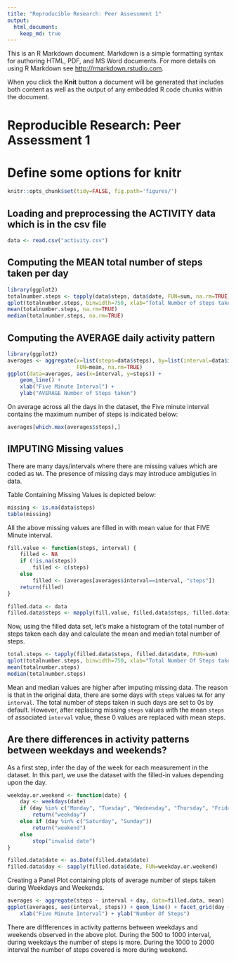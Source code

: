 ```yaml
---
title: "Reproducible Research: Peer Assessment 1"
output: 
  html_document:
    keep_md: true
---
```



This is an R Markdown document. Markdown is a simple formatting syntax for authoring HTML, PDF, and MS Word documents. For more details on using R Markdown see <http://rmarkdown.rstudio.com>.

When you click the **Knit** button a document will be generated that includes both content as well as the output of any embedded R code chunks within the document.

# Reproducible Research: Peer Assessment 1

# Define some options for knitr

```r
knitr::opts_chunk$set(tidy=FALSE, fig.path='figures/')
```

## Loading and preprocessing the ACTIVITY data which is in the csv file

```r
data <- read.csv("activity.csv")
```

## Computing the MEAN total number of steps taken per day

```r
library(ggplot2)
totalnumber.steps <- tapply(data$steps, data$date, FUN=sum, na.rm=TRUE)
qplot(totalnumber.steps, binwidth=750, xlab="Total Number of steps taken each day")
mean(totalnumber.steps, na.rm=TRUE)
median(totalnumber.steps, na.rm=TRUE)
```

## Computing the AVERAGE daily activity pattern

```r
library(ggplot2)
averages <- aggregate(x=list(steps=data$steps), by=list(interval=data$interval),
                      FUN=mean, na.rm=TRUE)
ggplot(data=averages, aes(x=interval, y=steps)) +
    geom_line() +
    xlab("Five Minute Interval") +
    ylab("AVERAGE Number of Steps taken")
```

On average across all the days in the dataset, the Five minute interval contains
the maximum number of steps is indicated below:

```r
averages[which.max(averages$steps),]
```

## IMPUTING Missing values

There are many days/intervals where there are missing values which are coded as `NA`. The presence of missing days may introduce ambiguties in data.

Table Containing Missing Values is depicted below:

```r
missing <- is.na(data$steps)
table(missing)
```

All the above missing values are filled in with mean value for that FIVE Minute interval.

```r
fill.value <- function(steps, interval) {
    filled <- NA
    if (!is.na(steps))
        filled <- c(steps)
    else
        filled <- (averages[averages$interval==interval, "steps"])
    return(filled)
}

filled.data <- data
filled.data$steps <- mapply(fill.value, filled.data$steps, filled.data$interval)

```
Now, using the filled data set, let's make a histogram of the total number of steps taken each day and calculate the mean and median total number of steps.

```r
total.steps <- tapply(filled.data$steps, filled.data$date, FUN=sum)
qplot(totalnumber.steps, binwidth=750, xlab="Total Number Of Steps taken each day")
mean(totalnumber.steps)
median(totalnumber.steps)
```

Mean and median values are higher after imputing missing data. The reason is
that in the original data, there are some days with `steps` values `NA` for 
any `interval`. The total number of steps taken in such days are set to 0s by
default. However, after replacing missing `steps` values with the mean `steps`
of associated `interval` value, these 0 values are replaced with mean steps.

## Are there differences in activity patterns between weekdays and weekends?

As a first step, infer the day of the week for each measurement in the dataset. In
this part, we use the dataset with the filled-in values depending upon the day.

```r
weekday.or.weekend <- function(date) {
    day <- weekdays(date)
    if (day %in% c("Monday", "Tuesday", "Wednesday", "Thursday", "Friday"))
        return("weekday")
    else if (day %in% c("Saturday", "Sunday"))
        return("weekend")
    else
        stop("invalid date")
}

filled.data$date <- as.Date(filled.data$date)
filled.data$day <- sapply(filled.data$date, FUN=weekday.or.weekend)
```

Creating a Panel Plot containing plots of average number of steps taken during Weekdays and Weekends.

```r
averages <- aggregate(steps ~ interval + day, data=filled.data, mean)
ggplot(averages, aes(interval, steps)) + geom_line() + facet_grid(day ~ .) +
    xlab("Five Minute Interval") + ylab("Number Of Steps")
```

There are diffferences in activity patterns between weekdays and weekends observed in the above plot. During the 500 to 1000 interval, during weekdays the number of steps is more. During the 1000 to 2000 interval the number of steps covered is more during weekend.

